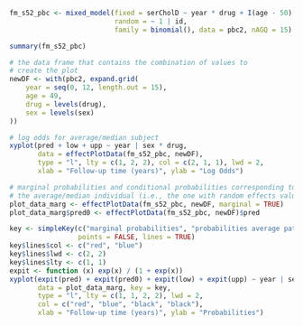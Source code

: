 ```r
fm_s52_pbc <- mixed_model(fixed = serCholD ~ year * drug + I(age - 50) * sex,
                          random = ~ 1 | id, 
                          family = binomial(), data = pbc2, nAGQ = 15)

summary(fm_s52_pbc)

# the data frame that contains the combination of values to
# create the plot
newDF <- with(pbc2, expand.grid(
    year = seq(0, 12, length.out = 15),
    age = 49,
    drug = levels(drug),
    sex = levels(sex)
))

# log odds for average/median subject
xyplot(pred + low + upp ~ year | sex * drug, 
       data = effectPlotData(fm_s52_pbc, newDF), 
       type = "l", lty = c(1, 2, 2), col = c(2, 1, 1), lwd = 2,
       xlab = "Follow-up time (years)", ylab = "Log Odds")

# marginal probabilities and conditional probabilities corresponding to
# the average/median individual (i.e., the one with random effects value equal to zero)
plot_data_marg <- effectPlotData(fm_s52_pbc, newDF, marginal = TRUE)
plot_data_marg$pred0 <- effectPlotData(fm_s52_pbc, newDF)$pred

key <- simpleKey(c("marginal probabilities", "probabilities average patient"), 
                 points = FALSE, lines = TRUE)
key$lines$col <- c("red", "blue")
key$lines$lwd <- c(2, 2)
key$lines$lty <- c(1, 1)
expit <- function (x) exp(x) / (1 + exp(x))
xyplot(expit(pred) + expit(pred0) + expit(low) + expit(upp) ~ year | sex * drug, 
       data = plot_data_marg, key = key,
       type = "l", lty = c(1, 1, 2, 2), lwd = 2, 
       col = c("red", "blue", "black", "black"), 
       xlab = "Follow-up time (years)", ylab = "Probabilities")
```
